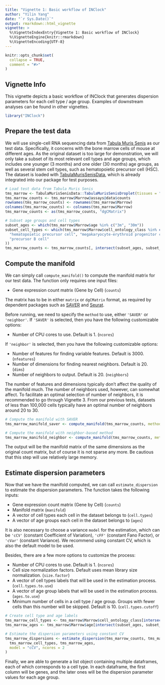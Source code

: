 ```yaml
---
title: "Vignette 1: Basic workflow of INClock"
author: "Yilin Yang"
date: "`r Sys.Date()`"
output: rmarkdown::html_vignette
vignette: >
  %\VignetteIndexEntry{Vignette 1: Basic workflow of INClock}
  %\VignetteEngine{knitr::rmarkdown}
  %\VignetteEncoding{UTF-8}
---
```


```r
knitr::opts_chunk$set(
  collapse = TRUE,
  comment = "#>"
)
```

## Vignette Info

This vignette depicts a basic workflow of INClock that generates dispersion parameters for each cell type / age group. Examples of downstream analyses can be found in other vignettes.

```r
library("INClock")
```

## Prepare the test data

We will use single-cell RNA sequencing data from [Tabula Muris Senis](https://tabula-muris-senis.ds.czbiohub.org/) as our test data. Specifically, it concerns with the bone marrow cells of mouse at different ages. As the original dataset is too large for demonstration, we will only take a subset of its most relevant cell types and age groups, which includes one younger (3 months) and one older (30 months) age groups, as well as several stem cell types, such as hematopoietic precursor cell (HSC). The dataset is loaded with [TabulaMurisSenisData](https://fmicompbio.github.io/TabulaMurisSenisData/), which is already integrated into our package for test purposes.

```r
# Load test data from Tabula Muris Senis
tms_marrow <- TabulaMurisSenisData::TabulaMurisSenisDroplet(tissues = "Marrow")
tms_marrow_counts <- tms_marrow$Marrow@assays@data$counts
rownames(tms_marrow_counts) <- rownames(tms_marrow$Marrow)
colnames(tms_marrow_counts) <- colnames(tms_marrow$Marrow)
tms_marrow_counts <- as(tms_marrow_counts, "dgCMatrix")

# Subset age groups and cell types
subset_ages <- which(tms_marrow$Marrow$age %in% c("3m", "30m"))
subset_cell_types <- which(tms_marrow$Marrow$cell_ontology_class %in% c(
  "hematopoietic precursor cell", "megakaryocyte-erythroid progenitor cell",
  "precursor B cell"
))
tms_marrow_counts <- tms_marrow_counts[, intersect(subset_ages, subset_cell_types)]
```

## Compute the manifold

We can simply call `compute_manifold()` to compute the manifold matrix for our test data. The function only requires one input files:

* Gene expression count matrix (Gene by Cell) (`counts`)

The matrix has to be in either `matrix` or `dgCMatrix` format, as required by dependent packages such as [SAVER](https://mohuangx.github.io/SAVER/) and [Seurat](https://satijalab.org/seurat/).

Before running, we need to specify the `method` to use, either `'SAVER'` or `'neighbor'`. If `'SAVER'` is selected, then you have the following customizable options:

* Number of CPU cores to use. Default is 1. (`ncores`)

If `'neighbor'` is selected, then you have the following customizable options:

* Number of features for finding variable features. Default is 3000. (`nfeatures`)
* Number of dimensions for finding nearest neighbors. Default is 20. (`dims`)
* Number of neighbors to output. Default is 20. (`neighbors`)

The number of features and dimensions typically don't affect the quality of the manifold much. The number of neighbors used, however, can somewhat affect. To facilitate an optimal selection of number of neighbors, it is recommended to go through Vignette 3. From our previous tests, datasets of less than 100,000 cells typically have an optimal number of neighbors around 20 to 30.

```r
# Compute the manifold with SAVER
tms_marrow_manifold_saver <- compute_manifold(tms_marrow_counts, method = "SAVER")

# Compute the manifold with neighbor-based method
tms_marrow_manifold_neighbor <- compute_manifold(tms_marrow_counts, method = "neighbor")
```

The output will be the manifold matrix of the same dimensions as the original count matrix, but of course it is not sparse any more. Be cautious that this step will use relatively large memory.

## Estimate dispersion parameters

Now that we have the manifold computed, we can call `estimate_dispersion` to estimate the dispersion parameters. The function takes the following inputs:

* Gene expression count matrix (Gene by Cell) (`counts`)
* Manifold matrix (`manifold`)
* A vector of cell types each cell in the dataset belongs to (`cell.types`)
* A vector of age groups each cell in the dataset belongs to (`ages`)

It is also necessary to choose a variance `model` for the estimation, which can be `'cCV'` (constant Coefficient of Variation), `'cFF'` (constant Fano Factor), or 
`'cVar'` (constant Variance). We recommend using constant CV, which is also the default model to be used.

Besides, there are a few more options to customize the process:

* Number of CPU cores to use. Default is 1. (`ncores`)
* Cell size normalization factors. Default uses mean library size normalization. (`size.factor`)
* A vector of cell types labels that will be used in the estimation process. (`cell.types.to.use`)
* A vector of age group labels that will be used in the estimation process. (`ages.to.use`)
* Minimum number of cells in a cell type / age group. Groups with fewer cells than this number will be skipped. Default is 10. (`cell.types.cutoff`)

```r
# Create cell type and age labels
tms_marrow_cell_types <- tms_marrow$Marrow$cell_ontology_class[intersect(subset_ages, subset_cell_types)]
tms_marrow_ages <- tms_marrow$Marrow$age[intersect(subset_ages, subset_cell_types)]

# Estimate the dispersion parameters using constant CV
tms_marrow_dispersions <- estimate_dispersion(tms_marrow_counts, tms_marrow_manifold_neighbor,
  tms_marrow_cell_types, tms_marrow_ages,
  model = "cCV", ncores = 2
)
```

Finally, we are able to generate a list object containing multiple dataframes, each of which corresponds to a cell type. In each dataframe, the first column will be genes, and the later ones will be the dispersion parameter values for each age group.
